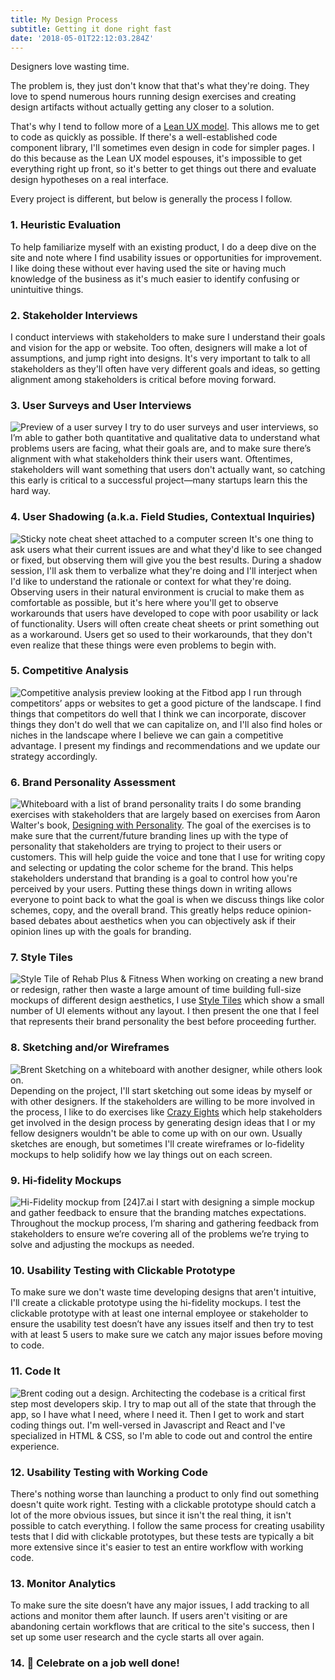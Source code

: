 ```yaml
---
title: My Design Process
subtitle: Getting it done right fast
date: '2018-05-01T22:12:03.284Z'
---
```


Designers love wasting time.

The problem is, they just don't know that that's what they're doing. They love to spend numerous hours running design exercises and creating design artifacts without actually getting any closer to a solution.

That's why I tend to follow more of a [Lean UX model](https://www.scaledagileframework.com/lean-ux/). This allows me to get to code as quickly as possible. If there's a well-established code component library, I'll sometimes even design in code for simpler pages. I do this because as the Lean UX model espouses, it's impossible to get everything right up front, so it's better to get things out there and evaluate design hypotheses on a real interface.

Every project is different, but below is generally the process I follow.

### 1. Heuristic Evaluation

To help familiarize myself with an existing product, I do a deep dive on the site and note where I find usability issues or opportunities for improvement. I like doing these without ever having used the site or having much knowledge of the business as it's much easier to identify confusing or unintuitive things.

### 2. Stakeholder Interviews

I conduct interviews with stakeholders to make sure I understand their goals and vision for the app or website. Too often, designers will make a lot of assumptions, and jump right into designs. It's very important to talk to all stakeholders as they'll often have very different goals and ideas, so getting alignment among stakeholders is critical before moving forward.

### 3. User Surveys and User Interviews

![Preview of a user survey](user-survey.png)
I try to do user surveys and user interviews, so I’m able to gather both quantitative and qualitative data to understand what problems users are facing, what their goals are, and to make sure there’s alignment with what stakeholders think their users want. Oftentimes, stakeholders will want something that users don't actually want, so catching this early is critical to a successful project—many startups learn this the hard way.

### 4. User Shadowing (a.k.a. Field Studies, Contextual Inquiries)

![Sticky note cheat sheet attached to a computer screen](sticky-notes-on-computer.jpg)
It's one thing to ask users what their current issues are and what they'd like to see changed or fixed, but observing them will give you the best results. During a shadow session, I'll ask them to verbalize what they're doing and I'll interject when I'd like to understand the rationale or context for what they're doing. Observing users in their natural environment is crucial to make them as comfortable as possible, but it's here where you'll get to observe workarounds that users have developed to cope with poor usability or lack of functionality. Users will often create cheat sheets or print something out as a workaround. Users get so used to their workarounds, that they don't even realize that these things were even problems to begin with.

### 5. Competitive Analysis

![Competitive analysis preview looking at the Fitbod app](competitive-analysis.png)
I run through competitors’ apps or websites to get a good picture of the landscape. I find things that competitors do well that I think we can incorporate, discover things they don't do well that we can capitalize on, and I'll also find holes or niches in the landscape where I believe we can gain a competitive advantage. I present my findings and recommendations and we update our strategy accordingly.

### 6. Brand Personality Assessment

![Whiteboard with a list of brand personality traits](brand-exercise.jpg)
I do some branding exercises with stakeholders that are largely based on exercises from Aaron Walter's book, [Designing with Personality](https://abookapart.com/products/designing-for-emotion). The goal of the exercises is to make sure that the current/future branding lines up with the type of personality that stakeholders are trying to project to their users or customers. This will help guide the voice and tone that I use for writing copy and selecting or updating the color scheme for the brand. This helps stakeholders understand that branding is a goal to control how you're perceived by your users. Putting these things down in writing allows everyone to point back to what the goal is when we discuss things like color schemes, copy, and the overall brand. This greatly helps reduce opinion-based debates about aesthetics when you can objectively ask if their opinion lines up with the goals for branding.

### 7. Style Tiles

![Style Tile of Rehab Plus & Fitness](style-tile.jpg)
When working on creating a new brand or redesign, rather then waste a large amount of time building full-size mockups of different design aesthetics, I use [Style Tiles](http://styletil.es/) which show a small number of UI elements without any layout. I then present the one that I feel that represents their brand personality the best before proceeding further.

### 8. Sketching and/or Wireframes

![Brent Sketching on a whiteboard with another designer, while others look on.](sketching.jpg)
Depending on the project, I'll start sketching out some ideas by myself or with other designers. If the stakeholders are willing to be more involved in the process, I like to do exercises like [Crazy Eights](https://thoughtbot.com/product-design-sprint/guide/diverge/crazy-eights) which help stakeholders get involved in the design process by generating design ideas that I or my fellow designers wouldn't be able to come up with on our own. Usually sketches are enough, but sometimes I'll create wireframes or lo-fidelity mockups to help solidify how we lay things out on each screen.

### 9. Hi-fidelity Mockups

![Hi-Fidelity mockup from [24]7.ai](hifidelity-mockup.jpg)
I start with designing a simple mockup and gather feedback to ensure that the branding matches expectations. Throughout the mockup process, I’m sharing and gathering feedback from stakeholders to ensure we’re covering all of the problems we’re trying to solve and adjusting the mockups as needed.

### 10. Usability Testing with Clickable Prototype

To make sure we don't waste time developing designs that aren't intuitive, I'll create a clickable prototype using the hi-fidelity mockups. I test the clickable prototype with at least one internal employee or stakeholder to ensure the usability test doesn’t have any issues itself and then try to test with at least 5 users to make sure we catch any major issues before moving to code.

### 11. Code It

![Brent coding out a design.](coding.jpg)
Architecting the codebase is a critical first step most developers skip. I try to map out all of the state that through the app, so I have what I need, where I need it. Then I get to work and start coding things out. I'm well-versed in Javascript and React and I've specialized in HTML & CSS, so I'm able to code out and control the entire experience.

### 12. Usability Testing with Working Code

There's nothing worse than launching a product to only find out something doesn't quite work right. Testing with a clickable prototype should catch a lot of the more obvious issues, but since it isn't the real thing, it isn't possible to catch everything. I follow the same process for creating usability tests that I did with clickable prototypes, but these tests are typically a bit more extensive since it's easier to test an entire workflow with working code.

### 13. Monitor Analytics

To make sure the site doesn’t have any major issues, I add tracking to all actions and monitor them after launch. If users aren't visiting or are abandoning certain workflows that are critical to the site's success, then I set up some user research and the cycle starts all over again.

### 14. 🎉 Celebrate on a job well done!
